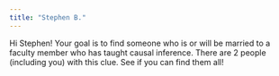 ```yaml
---
title: "Stephen B."
---
```


Hi Stephen! Your goal is to find someone who is or will be married to a faculty member who has taught causal inference. There are 2 people (including you) with this clue. See if you can find them all!
